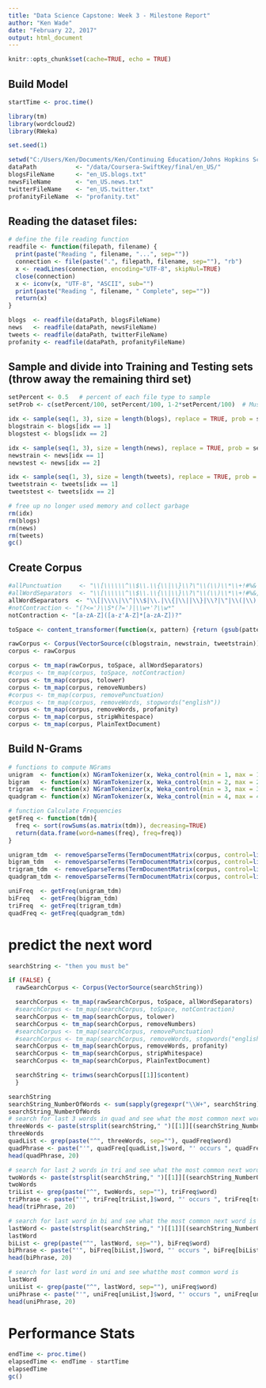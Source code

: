 ---
title: "Data Science Capstone: Week 3 - Milestone Report"
author: "Ken Wade"
date: "February 22, 2017"
output: html_document
---

```{r setup, include=FALSE}
knitr::opts_chunk$set(cache=TRUE, echo = TRUE)
```
## Build Model

```{r, echo=TRUE, results="hide", warning=FALSE, message=FALSE}
startTime <- proc.time()

library(tm)
library(wordcloud2)
library(RWeka)

set.seed(1)

setwd("C:/Users/Ken/Documents/Ken/Continuing Education/Johns Hopkins School of Public Health - Data Science 10 - Capstone/Code")
dataPath           <- "/data/Coursera-SwiftKey/final/en_US/"
blogsFileName      <- "en_US.blogs.txt"
newsFileName       <- "en_US.news.txt"
twitterFileName    <- "en_US.twitter.txt"
profanityFileName  <- "profanity.txt"
```

## Reading the dataset files:

```{r, echo=TRUE, results="hide", warning=FALSE, message=FALSE}
# define the file reading function
readfile <- function(filepath, filename) {
  print(paste("Reading ", filename, "...", sep=""))
  connection <- file(paste(".", filepath, filename, sep=""), "rb")
  x <- readLines(connection, encoding="UTF-8", skipNul=TRUE)
  close(connection)
  x <- iconv(x, "UTF-8", "ASCII", sub="")
  print(paste("Reading ", filename, " Complete", sep=""))
  return(x)
}

blogs  <- readfile(dataPath, blogsFileName)
news   <- readfile(dataPath, newsFileName)
tweets <- readfile(dataPath, twitterFileName)
profanity <- readfile(dataPath, profanityFileName)
```

## Sample and divide into Training and Testing sets (throw away the remaining third set)
```{r, echo=TRUE, results="hide", warning=FALSE, message=FALSE}
setPercent <- 0.5   # percent of each file type to sample
setProb <- c(setPercent/100, setPercent/100, 1-2*setPercent/100)  # Must total 1.00

idx <- sample(seq(1, 3), size = length(blogs), replace = TRUE, prob = setProb)
blogstrain <- blogs[idx == 1]
blogstest <- blogs[idx == 2]

idx <- sample(seq(1, 3), size = length(news), replace = TRUE, prob = setProb)
newstrain <- news[idx == 1]
newstest <- news[idx == 2]

idx <- sample(seq(1, 3), size = length(tweets), replace = TRUE, prob = setProb)
tweetstrain <- tweets[idx == 1]
tweetstest <- tweets[idx == 2]

# free up no longer used memory and collect garbage
rm(idx)
rm(blogs)
rm(news)
rm(tweets)
gc()
```

## Create Corpus
```{r, echo=TRUE, results="hide", warning=FALSE, message=FALSE}
#allPunctuation     <- "\\[\\\\\\^\\$\\.\\{\\|\\}\\?\"\\(\\)\\*\\+!#%&',-/:;<=>@]_`~" # all punctuation
#allWordSeparators  <- "\\[\\\\\\^\\$\\.\\{\\|\\}\\?\"\\(\\)\\*\\+!#%&,-/:;<=>@]_`~" # all puncuation but '
allWordSeparators  <- "\\[|\\\\|\\^|\\$|\\.|\\{|\\||\\}|\\?|\"|\\(|\\)|\\*|\\+|!|#|%|&|,|-|/|:|;|<|=|>|@|]|_|`|~" # all but '
#notContraction <- "(?<=')\\S*(?=')|\\w+'?\\w*"
notContraction <- "[a-zA-Z]([a-z'A-Z]*[a-zA-Z])?"

toSpace <- content_transformer(function(x, pattern) {return (gsub(pattern, ' ', x))})

rawCorpus <- Corpus(VectorSource(c(blogstrain, newstrain, tweetstrain)))
corpus <- rawCorpus

corpus <- tm_map(rawCorpus, toSpace, allWordSeparators)
#corpus <- tm_map(corpus, toSpace, notContraction)
corpus <- tm_map(corpus, tolower)
corpus <- tm_map(corpus, removeNumbers)
#corpus <- tm_map(corpus, removePunctuation)
#corpus <- tm_map(corpus, removeWords, stopwords("english"))
corpus <- tm_map(corpus, removeWords, profanity)
corpus <- tm_map(corpus, stripWhitespace)
corpus <- tm_map(corpus, PlainTextDocument)
```

## Build N-Grams
```{r, echo=TRUE, results="hide", warning=FALSE, message=FALSE}
# functions to compute NGrams
unigram  <- function(x) NGramTokenizer(x, Weka_control(min = 1, max = 1))
bigram   <- function(x) NGramTokenizer(x, Weka_control(min = 2, max = 2))
trigram  <- function(x) NGramTokenizer(x, Weka_control(min = 3, max = 3))
quadgram <- function(x) NGramTokenizer(x, Weka_control(min = 4, max = 4))

# function Calculate Frequencies
getFreq <- function(tdm){
  freq <- sort(rowSums(as.matrix(tdm)), decreasing=TRUE)
  return(data.frame(word=names(freq), freq=freq))
}

unigram_tdm  <- removeSparseTerms(TermDocumentMatrix(corpus, control=list(tokenize = unigram )), 0.9999)
bigram_tdm   <- removeSparseTerms(TermDocumentMatrix(corpus, control=list(tokenize = bigram  )), 0.9999)
trigram_tdm  <- removeSparseTerms(TermDocumentMatrix(corpus, control=list(tokenize = trigram )), 0.9999)
quadgram_tdm <- removeSparseTerms(TermDocumentMatrix(corpus, control=list(tokenize = quadgram)), 0.9999)

uniFreq  <- getFreq(unigram_tdm)
biFreq   <- getFreq(bigram_tdm)
triFreq  <- getFreq(trigram_tdm)
quadFreq <- getFreq(quadgram_tdm)
```

# predict the next word

```{r, echo=TRUE, warning=FALSE, message=FALSE}
searchString <- "then you must be"

if (FALSE) {
  rawSearchCorpus <- Corpus(VectorSource(searchString))

  searchCorpus <- tm_map(rawSearchCorpus, toSpace, allWordSeparators)
  #searchCorpus <- tm_map(searchCorpus, toSpace, notContraction)
  searchCorpus <- tm_map(searchCorpus, tolower)
  searchCorpus <- tm_map(searchCorpus, removeNumbers)
  #searchCorpus <- tm_map(searchCorpus, removePunctuation)
  #searchCorpus <- tm_map(searchCorpus, removeWords, stopwords("english"))
  searchCorpus <- tm_map(searchCorpus, removeWords, profanity)
  searchCorpus <- tm_map(searchCorpus, stripWhitespace)
  searchCorpus <- tm_map(searchCorpus, PlainTextDocument)

  searchString <- trimws(searchCorpus[[1]]$content)
  }

searchString
searchString_NumberOfWords <- sum(sapply(gregexpr("\\W+", searchString), length)) + 1
searchString_NumberOfWords
# search for last 3 words in quad and see what the most common next word is 
threeWords <- paste(strsplit(searchString," ")[[1]][(searchString_NumberOfWords-2):(searchString_NumberOfWords-0)], collapse=" ")
threeWords
quadList <- grep(paste("^", threeWords, sep=""), quadFreq$word)
quadPhrase <- paste("'", quadFreq[quadList,]$word, "' occurs ", quadFreq[quadList,]$freq, " times.", sep="")
head(quadPhrase, 20)

# search for last 2 words in tri and see what the most common next word is
twoWords <- paste(strsplit(searchString," ")[[1]][(searchString_NumberOfWords-1):(searchString_NumberOfWords-0)], collapse=" ")
twoWords
triList <- grep(paste("^", twoWords, sep=""), triFreq$word)
triPhrase <- paste("'", triFreq[triList,]$word, "' occurs ", triFreq[triList,]$freq, " times.", sep="")
head(triPhrase, 20)

# search for last word in bi and see what the most common next word is
lastWord <- paste(strsplit(searchString," ")[[1]][(searchString_NumberOfWords-0):(searchString_NumberOfWords-0)], collapse=" ")
lastWord
biList <- grep(paste("^", lastWord, sep=""), biFreq$word)
biPhrase <- paste("'", biFreq[biList,]$word, "' occurs ", biFreq[biList,]$freq, " times.", sep="")
head(biPhrase, 20)

# search for last word in uni and see whatthe most common word is
lastWord
uniList <- grep(paste("^", lastWord, sep=""), uniFreq$word)
uniPhrase <- paste("'", uniFreq[uniList,]$word, "' occurs ", uniFreq[uniList,]$freq, " times.", sep="")
head(uniPhrase, 20)
```

# Performance Stats

```{r, echo=TRUE, warning=FALSE, message=FALSE}
endTime <- proc.time()
elapsedTime <- endTime - startTime
elapsedTime
gc()
```


